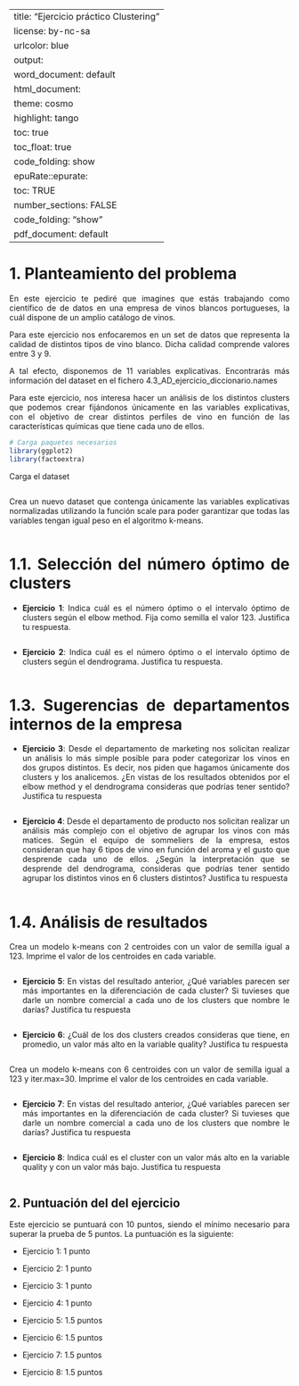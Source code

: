 
---
title:    "Ejercicio práctico Clustering"
license:  by-nc-sa
urlcolor: blue
output:
  word_document:  default
  html_document: 
    theme:        cosmo 
    highlight:    tango 
    toc:          true
    toc_float:    true
    code_folding: show
  epuRate::epurate:
    toc:             TRUE
    number_sections: FALSE
    code_folding:    "show"
  pdf_document:   default
---

<style>
body {
text-align: justify}
</style>

# 1. Planteamiento del problema

En este ejercicio te pediré que imagines que estás trabajando como científico de de datos en una empresa de vinos blancos portugueses, la cuál dispone de un amplio catálogo de vinos.

Para este ejercicio nos enfocaremos en un set de datos que representa la calidad de distintos tipos de vino blanco. Dicha calidad comprende valores entre 3 y 9.

A tal efecto, disponemos de 11 variables explicativas. Encontrarás más información del dataset en el fichero 4.3_AD_ejercicio_diccionario.names

Para este ejercicio, nos interesa hacer un análisis de los distintos clusters que podemos crear fijándonos únicamente en las variables explicativas, con el objetivo de crear distintos perfiles de vino en función de las características químicas que tiene cada uno de ellos.

```r
# Carga paquetes necesarios
library(ggplot2)
library(factoextra)
```

Carga el dataset

```r

```

Crea un nuevo dataset que contenga únicamente las variables explicativas normalizadas utilizando la función scale para poder garantizar que todas las variables tengan igual peso en el algoritmo k-means.

```r

```

# 1.1. Selección del número óptimo de clusters

* **Ejercicio 1**: Indica cuál es el número óptimo o el intervalo óptimo de clusters según el elbow method. Fija como semilla el valor 123. Justifica tu respuesta. 

```r

```

* **Ejercicio 2**: Indica cuál es el número óptimo o el intervalo óptimo de clusters según el dendrograma. Justifica tu respuesta. 


```r

```

# 1.3. Sugerencias de departamentos internos de la empresa

* **Ejercicio 3**: Desde el departamento de marketing nos solicitan realizar un análisis lo más simple posible para poder categorizar los vinos en dos grupos distintos. Es decir, nos piden que hagamos únicamente dos clusters y los analicemos. ¿En vistas de los resultados obtenidos por el elbow method y el dendrograma consideras que podrías tener sentido? Justifica tu respuesta

```r

```

* **Ejercicio 4**: Desde el departamento de producto nos solicitan realizar un análisis más complejo con el objetivo de agrupar los vinos con más matices. Según el equipo de sommeliers de la empresa, estos consideran que hay 6 tipos de vino en función del aroma y el gusto que desprende cada uno de ellos. ¿Según la interpretación que se desprende del dendrograma, consideras que podrías tener sentido agrupar los distintos vinos en 6 clusters distintos? Justifica tu respuesta

```r

```

# 1.4. Análisis de resultados

Crea un modelo k-means con 2 centroides con un valor de semilla igual a 123. Imprime el valor de los centroides en cada variable.

```r

```

* **Ejercicio 5**: En vistas del resultado anterior, ¿Qué variables parecen ser más importantes en la diferenciación de cada cluster? Si tuvieses que darle un nombre comercial a cada uno de los clusters que nombre le darías? Justifica tu respuesta

```r

```

* **Ejercicio 6**: ¿Cuál de los dos clusters creados consideras que tiene, en promedio, un valor más alto en la variable quality? Justifica tu respuesta

```r

```

Crea un modelo k-means con 6 centroides con un valor de semilla igual a 123 y iter.max=30. Imprime el valor de los centroides en cada variable.

```r

```

* **Ejercicio 7**: En vistas del resultado anterior, ¿Qué variables parecen ser más importantes en la diferenciación de cada cluster? Si tuvieses que darle un nombre comercial a cada uno de los clusters que nombre le darías? Justifica tu respuesta

```r

```

* **Ejercicio 8**: Indica cuál es el cluster con un valor más alto en la variable quality y con un valor más bajo. Justifica tu respuesta

```r

```

## 2. Puntuación del del ejercicio

Este ejercicio se puntuará con 10 puntos, siendo el mínimo necesario para superar la prueba de 5 puntos. 
La puntuación es la siguiente:

* Ejercicio 1: 1 punto

* Ejercicio 2: 1 punto

* Ejercicio 3: 1 punto

* Ejercicio 4: 1 punto

* Ejercicio 5: 1.5 puntos

* Ejercicio 6: 1.5 puntos

* Ejercicio 7: 1.5 puntos

* Ejercicio 8: 1.5 puntos
